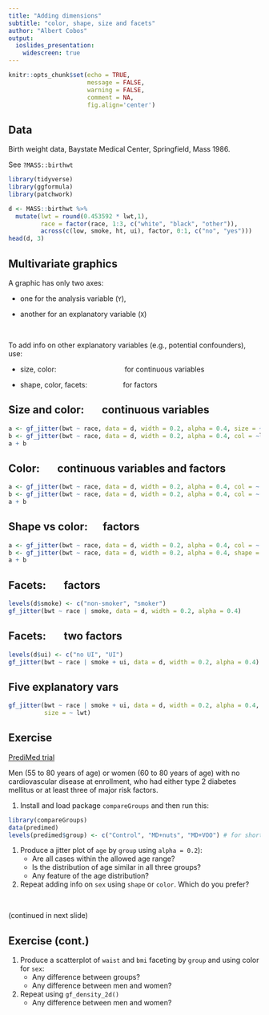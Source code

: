 ```yaml
---
title: "Adding dimensions"
subtitle: "color, shape, size and facets"
author: "Albert Cobos"
output: 
  ioslides_presentation:
    widescreen: true
---
```


```r
knitr::opts_chunk$set(echo = TRUE, 
                      message = FALSE, 
                      warning = FALSE,
                      comment = NA,
                      fig.align='center')

```


## Data

Birth weight data, Baystate Medical Center, Springfield, Mass 1986.

See `?MASS::birthwt`

```r
library(tidyverse)
library(ggformula)
library(patchwork)

d <- MASS::birthwt %>% 
  mutate(lwt = round(0.453592 * lwt,1),
         race = factor(race, 1:3, c("white", "black", "other")),
         across(c(low, smoke, ht, ui), factor, 0:1, c("no", "yes")))
head(d, 3)

```


## Multivariate graphics

A graphic has only two axes:

- one for the analysis variable (`Y`),

- another for an explanatory variable (`X`)

\

To add info on other explanatory variables (e.g., potential confounders), use:

- size, color: $\quad \qquad \qquad \qquad \quad$ for continuous variables 

- shape, color, facets: $\qquad \qquad$ for factors

 
## Size and color: $\quad$ continuous variables

```r
a <- gf_jitter(bwt ~ race, data = d, width = 0.2, alpha = 0.4, size = ~lwt)
b <- gf_jitter(bwt ~ race, data = d, width = 0.2, alpha = 0.4, col = ~lwt)
a + b
```


## Color: $\quad$ continuous variables and factors

```r
a <- gf_jitter(bwt ~ race, data = d, width = 0.2, alpha = 0.4, col = ~ age)
b <- gf_jitter(bwt ~ race, data = d, width = 0.2, alpha = 0.4, col = ~ smoke)
a + b

```


## Shape vs color: $\quad$factors

```r
a <- gf_jitter(bwt ~ race, data = d, width = 0.2, alpha = 0.4, col = ~ smoke)
b <- gf_jitter(bwt ~ race, data = d, width = 0.2, alpha = 0.4, shape = ~ smoke)
a + b
```


## Facets:  $\quad$ factors

```r
levels(d$smoke) <- c("non-smoker", "smoker")
gf_jitter(bwt ~ race | smoke, data = d, width = 0.2, alpha = 0.4)
```


## Facets:  $\quad$ two factors

```r
levels(d$ui) <- c("no UI", "UI")
gf_jitter(bwt ~ race | smoke + ui, data = d, width = 0.2, alpha = 0.4)
```


## Five explanatory vars

```r
gf_jitter(bwt ~ race | smoke + ui, data = d, width = 0.2, alpha = 0.4, col = ~ ht, 
          size = ~ lwt)
```


## Exercise {.smaller}

[PrediMed trial](https://www.nejm.org/doi/10.1056/NEJMoa1800389?url_ver=Z39.88-2003&rfr_id=ori:rid:crossref.org&rfr_dat=cr_pub%3dwww.ncbi.nlm.nih.gov)

Men (55 to 80 years of age) or women (60 to 80 years of age) with no cardiovascular disease at enrollment, who had either type 2 diabetes mellitus or at least three of major risk factors.

1. Install and load package `compareGroups` and then run this:
```r
library(compareGroups)
data(predimed)
levels(predimed$group) <- c("Control", "MD+nuts", "MD+VOO") # for shorter levels
```

1. Produce a jitter plot of `age` by `group` using `alpha = 0.2`):  
    + Are all cases within the allowed age range? 
    + Is the distribution of age similar in all three groups?
    + Any feature of the age distribution?

1. Repeat adding info on `sex` using `shape` or `color`. Which do you prefer?

\

(continued in next slide)


## Exercise (cont.){.smaller}

1. Produce a scatterplot of `waist` and `bmi` faceting by `group` and using color for `sex`:
    + Any difference between groups?
    + Any difference between men and women?
    
1. Repeat using `gf_density_2d()`
    + Any difference between men and women?

 
